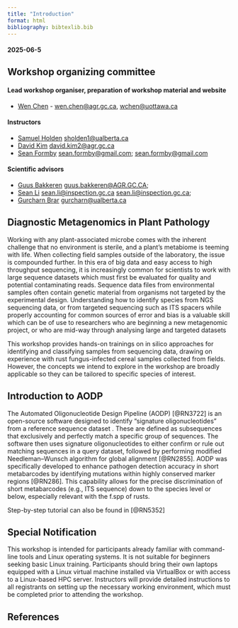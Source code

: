 ```yaml
---
title: "Introduction"
format: html
bibliography: bibtexlib.bib
---
```


#### 2025-06-5

## Workshop organizing committee

#### Lead workshop organiser, preparation of workshop material and website

-   [Wen Chen](https://profils-profiles.science.gc.ca/en/profile/dr-wen-chen?wbdisable=true) - [wen.chen\@agr.gc.ca](mailto:wen.chen@agr.gc.ca), [wchen\@uottawa.ca](mailto:wchen@uottawa.ca)

#### Instructors

-   [Samuel Holden](https://apps.ualberta.ca/directory/person/sholden1) [sholden1\@ualberta.ca](mailto:sholden1@ualberta.ca)
-   [David Kim](https://www.goc411.ca/en/386636/David-Kim) [david.kim2\@agr.gc.ca](mailto:david.kim2@agr.gc.ca)
-   [Sean Formby](https://scholar.google.ca/citations?user=myuq82AAAAAJ&hl=en) [sean.formby\@gmail.com](mailto:sean.formby@gmail.com); [sean.formby\@gmail.com](mailto:ean.formby@gmail.com)

#### Scientific advisors

-   [Guus Bakkeren](https://profils-profiles.science.gc.ca/en/profile/guus-bakkeren-phd) [guus.bakkeren\@AGR.GC.CA](mailto:guus.bakkeren@agr.gc.ca);
-   [Sean Li](https://profils-profiles.science.gc.ca/en/profile/li-xiang-sean) [sean.li\@inspection.gc.ca](mailto:sean.li@inspection.gc.ca) [sean.li\@inspection.gc.ca](mailto:sean.li@inspection.gc.ca){.email};
-   [Gurcharn Brar](https://apps.ualberta.ca/directory/person/gurcharn) [gurcharn\@ualberta.ca](mailto:urcharn@ualberta.ca)

## Diagnostic Metagenomics in Plant Pathology

Working with any plant-associated microbe comes with the inherent challenge that no environment is sterile, and a plant’s metabiome is teeming with life. When collecting field samples outside of the laboratory, the issue is compounded further. In this era of big data and easy access to high throughput sequencing, it is increasingly common for scientists to work with large sequence datasets which must first be evaluated for quality and potential contaminating reads. Sequence data files from environmental samples often contain genetic material from organisms not targeted by the experimental design. Understanding how to identify species from NGS sequencing data, or from targeted sequencing such as ITS spacers while properly accounting for common sources of error and bias is a valuable skill which can be of use to researchers who are beginning a new metagenomic project, or who are mid-way through analysing large and targeted datasets

This workshop provides hands-on trainings on in silico approaches for identifying and classifying samples from sequencing data, drawing on experience with rust fungus-infected cereal samples collected from fields. However, the concepts we intend to explore in the workshop are broadly applicable so they can be tailored to specific species of interest.

## Introduction to AODP

The Automated Oligonucleotide Design Pipeline (AODP) [@RN3722] is an open-source software designed to identify "signature oligonucleotides" from a reference sequence dataset . These are defined as subsequences that exclusively and perfectly match a specific group of sequences. The software then uses signature oligonucleotides to either confirm or rule out matching sequences in a query dataset, followed by performing modified Needleman–Wunsch algorithm for global alignment [@RN2855]. AODP was specifically developed to enhance pathogen detection accuracy in short metabarcodes by identifying mutations within highly conserved marker regions [@RN286]. This capability allows for the precise discrimination of short metabarcodes (e.g., ITS sequence) down to the species level or below, especially relevant with the f.spp of rusts.

Step-by-step tutorial can also be found in [@RN5352]

## Special Notification

This workshop is intended for participants already familiar with command-line tools and Linux operating systems. It is not suitable for beginners seeking basic Linux training. Participants should bring their own laptops equipped with a Linux virtual machine installed via VirtualBox or with access to a Linux-based HPC server. Instructors will provide detailed instructions to all registrants on setting up the necessary working environment, which must be completed prior to attending the workshop.

## References
